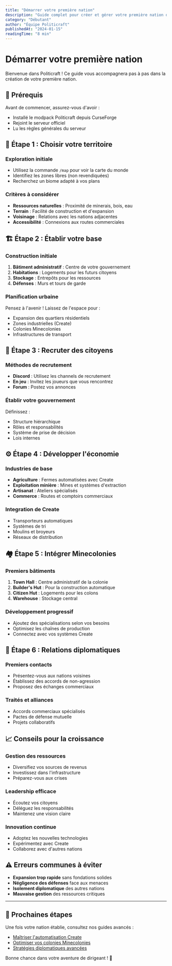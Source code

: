 ```yaml
---
title: "Démarrer votre première nation"
description: "Guide complet pour créer et gérer votre première nation dans Politicraft"
category: "Débutant"
author: "Équipe Politicraft"
publishedAt: "2024-01-15"
readingTime: "8 min"
---
```


# Démarrer votre première nation

Bienvenue dans Politicraft ! Ce guide vous accompagnera pas à pas dans la création de votre première nation.

## 🏁 Prérequis

Avant de commencer, assurez-vous d'avoir :
- Installé le modpack Politicraft depuis CurseForge
- Rejoint le serveur officiel
- Lu les règles générales du serveur

## 📍 Étape 1 : Choisir votre territoire

### Exploration initiale
- Utilisez la commande `/map` pour voir la carte du monde
- Identifiez les zones libres (non revendiquées)
- Recherchez un biome adapté à vos plans

### Critères à considérer
- **Ressources naturelles** : Proximité de minerais, bois, eau
- **Terrain** : Facilité de construction et d'expansion
- **Voisinage** : Relations avec les nations adjacentes
- **Accessibilité** : Connexions aux routes commerciales

## 🏗️ Étape 2 : Établir votre base

### Construction initiale
1. **Bâtiment administratif** : Centre de votre gouvernement
2. **Habitations** : Logements pour les futurs citoyens
3. **Stockage** : Entrepôts pour les ressources
4. **Défenses** : Murs et tours de garde

### Planification urbaine
Pensez à l'avenir ! Laissez de l'espace pour :
- Expansion des quartiers résidentiels
- Zones industrielles (Create)
- Colonies Minecolonies
- Infrastructures de transport

## 👥 Étape 3 : Recruter des citoyens

### Méthodes de recrutement
- **Discord** : Utilisez les channels de recrutement
- **En jeu** : Invitez les joueurs que vous rencontrez
- **Forum** : Postez vos annonces

### Établir votre gouvernement
Définissez :
- Structure hiérarchique
- Rôles et responsabilités
- Système de prise de décision
- Lois internes

## ⚙️ Étape 4 : Développer l'économie

### Industries de base
- **Agriculture** : Fermes automatisées avec Create
- **Exploitation minière** : Mines et systèmes d'extraction
- **Artisanat** : Ateliers spécialisés
- **Commerce** : Routes et comptoirs commerciaux

### Integration de Create
- Transporteurs automatiques
- Systèmes de tri
- Moulins et broyeurs
- Réseaux de distribution

## 🏘️ Étape 5 : Intégrer Minecolonies

### Premiers bâtiments
1. **Town Hall** : Centre administratif de la colonie
2. **Builder's Hut** : Pour la construction automatique
3. **Citizen Hut** : Logements pour les colons
4. **Warehouse** : Stockage central

### Développement progressif
- Ajoutez des spécialisations selon vos besoins
- Optimisez les chaînes de production
- Connectez avec vos systèmes Create

## 🤝 Étape 6 : Relations diplomatiques

### Premiers contacts
- Présentez-vous aux nations voisines
- Établissez des accords de non-agression
- Proposez des échanges commerciaux

### Traités et alliances
- Accords commerciaux spécialisés
- Pactes de défense mutuelle
- Projets collaboratifs

## 📈 Conseils pour la croissance

### Gestion des ressources
- Diversifiez vos sources de revenus
- Investissez dans l'infrastructure
- Préparez-vous aux crises

### Leadership efficace
- Écoutez vos citoyens
- Déléguez les responsabilités
- Maintenez une vision claire

### Innovation continue
- Adoptez les nouvelles technologies
- Expérimentez avec Create
- Collaborez avec d'autres nations

## ⚠️ Erreurs communes à éviter

- **Expansion trop rapide** sans fondations solides
- **Négligence des défenses** face aux menaces
- **Isolement diplomatique** des autres nations
- **Mauvaise gestion** des ressources critiques

---

## 🎯 Prochaines étapes

Une fois votre nation établie, consultez nos guides avancés :
- [Maîtriser l'automatisation Create](/guides/create-automation)
- [Optimiser vos colonies Minecolonies](/guides/minecolonies-optimization)
- [Stratégies diplomatiques avancées](/guides/diplomacy-strategies)

Bonne chance dans votre aventure de dirigeant ! 🏰
